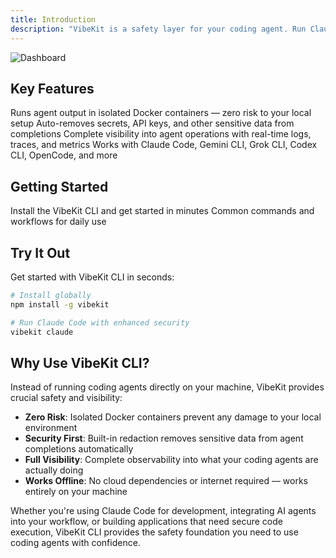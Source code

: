```yaml
---
title: Introduction
description: "VibeKit is a safety layer for your coding agent. Run Claude Code, Gemini, Codex — or any coding agent — in a clean, isolated sandbox with sensitive data redaction and observability baked in."
---
```


<img
  src="/images/vibekit-cli.png"
  alt="Dashboard"
/>

## Key Features

<CardGroup cols={2}>
  <Card title="Local Sandbox" icon="container">
    Runs agent output in isolated Docker containers — zero risk to your local setup
  </Card>
  <Card title="Built-in Redaction" icon="shield-check">
    Auto-removes secrets, API keys, and other sensitive data from completions
  </Card>
  <Card title="Observability" icon="chart-line">
    Complete visibility into agent operations with real-time logs, traces, and metrics
  </Card>
  <Card title="Universal Agent Support" icon="bot">
    Works with Claude Code, Gemini CLI, Grok CLI, Codex CLI, OpenCode, and more
  </Card>
</CardGroup>

## Getting Started

<CardGroup cols={2}>
  <Card
    title="Installation"
    icon="download"
    href="/cli/installation"
  >
    Install the VibeKit CLI and get started in minutes
  </Card>
  <Card
    title="Quick Reference"
    icon="book-open"
    href="/cli/quick-reference"
  >
    Common commands and workflows for daily use
  </Card>
</CardGroup>

## Try It Out

Get started with VibeKit CLI in seconds:

```bash
# Install globally
npm install -g vibekit

# Run Claude Code with enhanced security
vibekit claude
```

## Why Use VibeKit CLI?

Instead of running coding agents directly on your machine, VibeKit provides crucial safety and visibility:

- **Zero Risk**: Isolated Docker containers prevent any damage to your local environment
- **Security First**: Built-in redaction removes sensitive data from agent completions automatically  
- **Full Visibility**: Complete observability into what your coding agents are actually doing
- **Works Offline**: No cloud dependencies or internet required — works entirely on your machine

Whether you're using Claude Code for development, integrating AI agents into your workflow, or building applications that need secure code execution, VibeKit CLI provides the safety foundation you need to use coding agents with confidence.